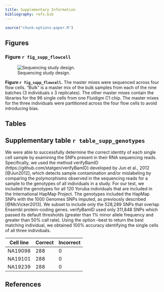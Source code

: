 ```yaml
---
title: Supplementary Information
bibliography: refs.bib
---
```


```r
source("chunk-options-paper.R")
```

## Figures

### Figure `r fig_supp_flowcell`

![Sequencing study design.](../analysis/figure/material-and-method.Rmd/seq.png)

**Figure `r fig_supp_flowcell`.**
The master mixes were sequenced across four flow cells.
"Bulk" is a master mix of the bulk samples from each of the nine batches (3 individuals x 3 replicates).
The other master mixes contain the libraries for the 96 single cells from one Fluidigm C1 chip.
The master mixes for the three individuals were partitioned across the four flow cells to avoid introducing bias.

## Tables

## Supplementary table `r table_supp_genotypes`

We were able to successfully determine the correct identity of each single cell sample by examining the SNPs present in their RNA sequencing reads.
Specifically, we used the method verifyBamID (https://github.com/statgen/verifyBamID) developed by Jun et al., 2012 [@Jun2012], which detects sample contamination and/or mislabeling by comparing the polymorphisms observed in the sequencing reads for a sample to the genotypes of all individuals in a study.
For our test, we included the genotypes for all 120 Yoruba individuals that are included in the International HapMap Project.
The genotypes included the HapMap SNPs with the 1000 Genomes SNPs imputed, as previously described [@McVicker2013].
We subset to include only the 528,289 SNPs that overlap Ensembl protein-coding genes.
verifyBamID used only 311,848 SNPs which passed its default thresholds (greater than 1% minor allele frequency and greater than 50% call rate).
Using the option --best to return the best matching individual, we obtained 100% accuracy identifying the single cells of all three individuals.

Cell line  | Correct | Incorrect
------------- | ------------- | -------------
NA19098  | 288 | 0
NA19101  | 288 | 0
NA19239  | 288 | 0

## References

